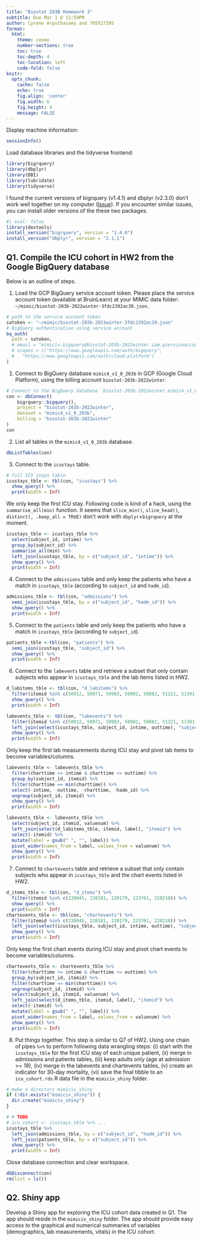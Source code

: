 ```yaml
---
title: "Biostat 203B Homework 3"
subtitle: Due Mar 1 @ 11:59PM
author: Cyrene Arputhasamy and 705527395
format:
  html:
    theme: cosmo
    number-sections: true
    toc: true
    toc-depth: 4
    toc-location: left
    code-fold: false
knitr:
  opts_chunk: 
    cache: false    
    echo: true
    fig.align: 'center'
    fig.width: 6
    fig.height: 4
    message: FALSE
---
```


Display machine information:
```r
sessionInfo()
```

Load database libraries and the tidyverse frontend:
```r
library(bigrquery)
library(dbplyr)
library(DBI)
library(lubridate)
library(tidyverse)
```

I found the current versions of bigrquery (v1.4.1) and dbplyr (v2.3.0) don't work well together on my computer ([Issue](https://github.com/r-dbi/bigrquery/issues/509)). If you encounter similar issues, you can install older versions of the these two packages.
```r
#| eval: false
library(devtools)
install_version("bigrquery", version = "1.4.0")
install_version("dbplyr", version = "2.1.1")
```

## Q1. Compile the ICU cohort in HW2 from the Google BigQuery database 

Below is an outline of steps.

1. Load the GCP BigQuery service account token. Please place the service account token (available at BruinLearn) at your MIMIC data folder: `~/mimic/biostat-203b-2022winter-3fdc2392ac39.json`.
```r
# path to the service account token 
satoken <- "~/mimic/biostat-203b-2023winter-3fdc2392ac39.json"
# BigQuery authentication using service account
bq_auth(
  path = satoken,
  # email = "mimiciv-bigquery@biostat-203b-2023winter.iam.gserviceaccount.com",
  # scopes = c("https://www.googleapis.com/auth/bigquery",
  #   "https://www.googleapis.com/auth/cloud-platform")
)
```

1. Connect to BigQuery database `mimic4_v1_0_203b` in GCP (Google Cloud Platform), using the billing account `biostat-203b-2022winter`.
```r
# Connect to the BigQuery database `biostat-203b-2022winter.mimic4_v1_0_203b`
con <- dbConnect(
    bigrquery::bigquery(),
    project = "biostat-203b-2022winter",
    dataset = "mimic4_v1_0_203b",
    billing = "biostat-203b-2022winter"
)
con
```

2. List all tables in the `mimic4_v1_0_203b` database.
```r
dbListTables(con)
```

3. Connect to the `icustays` table.
```r
# full ICU stays table
icustays_tble <- tbl(con, "icustays") %>%
  show_query() %>%
  print(width = Inf)
```
We only keep the first ICU stay. Following code is kind of a hack, using the `summarise_all(min)` function. It seems that `slice_min()`, `slice_head()`, `distinct(, .keep_all = TRUE)` don't work with `dbplyr`+`bigrquery` at the moment.
```r
icustays_tble <- icustays_tble %>% 
  select(subject_id, intime) %>% 
  group_by(subject_id) %>% 
  summarise_all(min) %>%
  left_join(icustays_tble, by = c("subject_id", "intime")) %>%
  show_query() %>%
  print(width = Inf)
```
4. Connect to the `admissions` table and only keep the patients who have a match in `icustays_tble` (according to `subject_id` and `hadm_id`).
```r
admissions_tble <- tbl(con, "admissions") %>%
  semi_join(icustays_tble, by = c("subject_id", "hadm_id")) %>%
  show_query() %>%
  print(width = Inf)
```

5. Connect to the `patients` table and only keep the patients who have a match in `icustays_tble` (according to `subject_id`).
```r
patients_tble <-tbl(con, "patients") %>%
  semi_join(icustays_tble, "subject_id") %>%
  show_query() %>%
  print(width = Inf)
```

6. Connect to the `labevents` table and retrieve a subset that only contain subjects who appear in `icustays_tble` and the lab items listed in HW2. 
```r
d_labitems_tble <- tbl(con, "d_labitems") %>%
  filter(itemid %in% c(50912, 50971, 50983, 50902, 50882, 51221, 51301, 50931)) %>%
  show_query() %>%
  print(width = Inf)
```
```r
labevents_tble <- tbl(con, "labevents") %>%
  filter(itemid %in% c(50912, 50971, 50983, 50902, 50882, 51221, 51301, 50931)) %>%
  left_join(select(icustays_tble, subject_id, intime, outtime), "subject_id") %>%
  show_query() %>%
  print(width = Inf)
```
Only keep the first lab measurements during ICU stay and pivot lab items to become variables/columns.
```r
labevents_tble <- labevents_tble %>%
  filter(charttime >= intime & charttime <= outtime) %>%
  group_by(subject_id, itemid) %>% 
  filter(charttime == min(charttime)) %>%
  select(-intime, -outtime, -charttime, -hadm_id) %>%
  ungroup(subject_id, itemid) %>%   
  show_query() %>%
  print(width = Inf)
```
```r
labevents_tble <- labevents_tble %>%
  select(subject_id, itemid, valuenum) %>%
  left_join(select(d_labitems_tble, itemid, label), "itemid") %>%
  select(-itemid) %>%
  mutate(label = gsub(" ", "", label)) %>%
  pivot_wider(names_from = label, values_from = valuenum) %>%
  show_query() %>%
  print(width = Inf)
```

7. Connect to `chartevents` table and retrieve a subset that only contain subjects who appear in `icustays_tble` and the chart events listed in HW2.
```r
d_items_tble <- tbl(con, "d_items") %>%
  filter(itemid %in% c(220045, 220181, 220179, 223761, 220210)) %>%
  show_query() %>%
  print(width = Inf)
chartevents_tble <- tbl(con, "chartevents") %>%
  filter(itemid %in% c(220045, 220181, 220179, 223761, 220210)) %>%
  left_join(select(icustays_tble, subject_id, intime, outtime), "subject_id") %>%
  show_query() %>%
  print(width = Inf)
```
Only keep the first chart events during ICU stay and pivot chart events to become variables/columns.
```r
chartevents_tble <- chartevents_tble %>% 
  filter(charttime >= intime & charttime <= outtime) %>%
  group_by(subject_id, itemid) %>% 
  filter(charttime == min(charttime)) %>%
  ungroup(subject_id, itemid) %>%  
  select(subject_id, itemid, valuenum) %>%
  left_join(select(d_items_tble, itemid, label), "itemid") %>%
  select(-itemid) %>%
  mutate(label = gsub(" ", "", label)) %>%
  pivot_wider(names_from = label, values_from = valuenum) %>%
  show_query() %>%
  print(width = Inf)
```

8. Put things together. This step is similar to Q7 of HW2. Using one chain of pipes `%>%` to perform following data wrangling steps: (i) start with the `icustays_tble` for the first ICU stay of each unique patient, (ii) merge in admissions and patients tables, (iii) keep adults only (age at admission >= 18), (iv) merge in the labevents and chartevents tables, (v) create an indicator for 30-day mortality, (vi) save the final tibble to an `icu_cohort.rds` R data file in the `mimiciv_shiny` folder.

```r
# make a directory mimiciv_shiny
if (!dir.exists("mimiciv_shiny")) {
  dir.create("mimiciv_shiny")
}
```

```r
# # TODO
# icu_cohort <- icustays_tble %>% ...
icustays_tble %>% 
  left_join(admissions_tble, by = c("subject_id", "hadm_id")) %>%
  left_join(patients_tble, by = c("subject_id")) %>%
  show_query() %>%
  print(width = Inf)
```

Close database connection and clear workspace.
```r
dbDisconnect(con)
rm(list = ls())
```

## Q2. Shiny app

Develop a Shiny app for exploring the ICU cohort data created in Q1. The app should reside in the `mimiciv_shiny` folder. The app should provide easy access to the graphical and numerical summaries of variables (demographics, lab measurements, vitals) in the ICU cohort.

